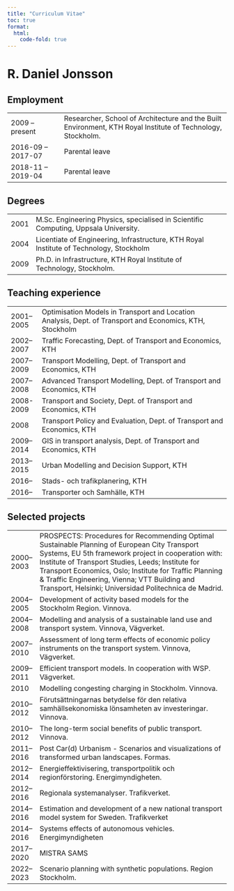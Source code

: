 ```yaml
---
title: "Curriculum Vitae"
toc: true
format:
  html:
    code-fold: true
---
```


# R. Daniel Jonsson

## Employment
-----------------   --------------------------------------------------------------
2009 -- present     Researcher, School of Architecture and the Built Environment, 
                    KTH Royal Institute of Technology, Stockholm.

2016-09 -- 2017-07  Parental leave

2018-11 -- 2019-04  Parental leave
----------------------------------------------------------------------------------

## Degrees
----  ------------------------------------------------------------------------------------------
2001  M.Sc. Engineering Physics, specialised in Scientific Computing, Uppsala University.

2004  Licentiate of Engineering, Infrastructure, KTH Royal Institute of Technology, Stockholm

2009  Ph.D. in Infrastructure, KTH Royal Institute of Technology, Stockholm.
------------------------------------------------------------------------------------------------

## Teaching experience
-----------       -----------------------------------------------------------------------------------------------------------
2001--2005 	      Optimisation Models in Transport and Location Analysis, Dept. of Transport and Economics, KTH, Stockholm

2002--2007	      Traffic Forecasting, Dept. of Transport and Economics, KTH

2007--2009	      Transport Modelling, Dept. of Transport and Economics, KTH

2007--2008	      Advanced Transport Modelling, Dept. of Transport and Economics, KTH

2008-2009	      Transport and Society, Dept. of Transport and Economics, KTH

2008	          Transport Policy and Evaluation, Dept. of Transport and Economics, KTH

2009--2014	      GIS in transport analysis, Dept. of Transport and Economics, KTH

2013--2015	      Urban Modelling and Decision Support, KTH

2016--	          Stads- och trafikplanering, KTH

2016--	          Transporter och Samhälle, KTH
-------------------------------------------------------------------------------------------------------------------------

## Selected projects
--------------    -------------------------------------------------------------------------------------------------------------------
2000--2003 	      PROSPECTS: Procedures for Recommending Optimal Sustainable Planning of European City Transport Systems, 
                  EU 5th framework project in cooperation with: 
                  Institute of Transport Studies, Leeds; Institute for Transport Economics, Oslo; 
                  Institute for Traffic Planning & Traffic Engineering, Vienna; 
                  VTT Building and Transport, Helsinki; Universidad Politechnica de Madrid.

2004--2005	      Development of activity based models for the Stockholm Region. Vinnova.

2004--2008	      Modelling and analysis of a sustainable land use and transport system. Vinnova, Vägverket.

2007--2010 	      Assessment of long term effects of economic policy instruments on the transport system. Vinnova, Vägverket.

2009--2011	      Efficient transport models. In cooperation with WSP. Vägverket.

2010	          Modelling congesting charging in Stockholm. Vinnova.

2010--2012	      Förutsättningarnas betydelse för den relativa samhällsekonomiska lönsamheten av investeringar. Vinnova.

2010--2012	      The long-term social benefits of public transport. Vinnova.

2011--2016	      Post Car(d) Urbanism - Scenarios and visualizations of transformed urban landscapes. Formas.

2012--2014	      Energieffektivisering, transportpolitik och regionförstoring. Energimyndigheten.

2012--2016	      Regionala systemanalyser. Trafikverket.

2014--2016	      Estimation and development of a new national transport model system for Sweden. Trafikverket

2014--2016	      Systems effects of autonomous vehicles. Energimyndigheten

2017--2020 	      MISTRA SAMS

2022--2023 	      Scenario planning with synthetic populations. Region Stockholm.
--------------------------------------------------------------------------------------------------------------------------------------
